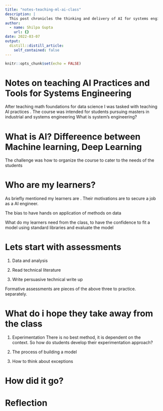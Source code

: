 ```yaml
---
title: "notes-teaching-ml-ai-class"
description: |
  This post chronicles the thinking and delivery of AI for systems engineering class .
author:
  - name: Shilpa Gupta
    url: {}
date: 2022-03-07
output:
  distill::distill_article:
    self_contained: false
---
```



```r
knitr::opts_chunk$set(echo = FALSE)
```

# Notes on teaching AI Practices and Tools for Systems Engineering

After teaching math foundations for data science I was tasked with teaching AI practices . The course was intended for students pursuing masters in industrial and systems engineering
What is system's engineering?


# What is AI? Differeence between Machine learning, Deep Learning


The challenge was how to organize the course to cater to the needs of the students


# Who are my learners?

As briefly mentioned my learners are . Their motivations are to secure a job as a AI engineer. 

The bias to have hands on application of methods on data

What do my learners need from the class, to have the confidence to fit a model using standard libraries and evaluate the model

# Lets start with assessments

1. Data and analysis

2. Read technical literature

3. Write persuasive technical write up

Formative assessments are pieces of the above three to practice. separately. 

# What do i hope they take away from the class

1. Experimentation
There is no best method, it is dependent on the context. So how do students develop their experimentation approach?

2. The process of building a model


3. How to think about exceptions

# How did it go?

# Reflection

